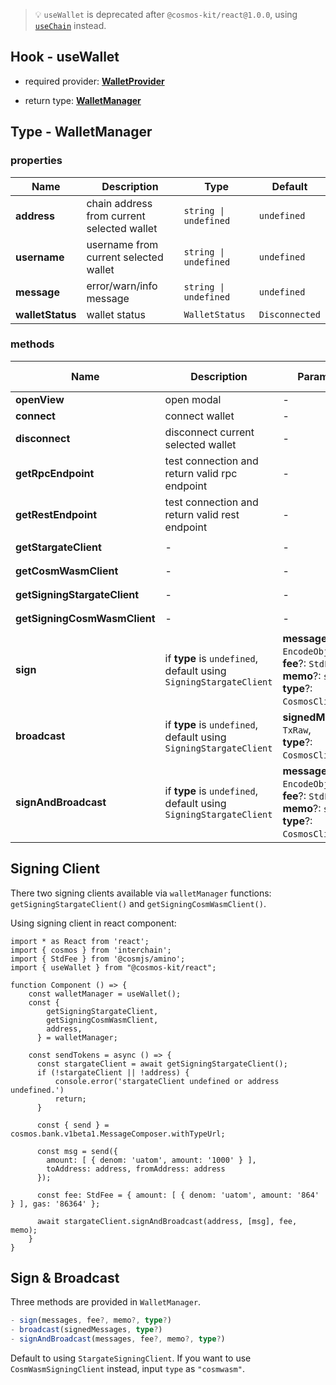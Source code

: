 > 💡 `useWallet` is deprecated after `@cosmos-kit/react@1.0.0`, using [`useChain`](https://docs.cosmoskit.com/use-chain) instead.

## Hook - useWallet

- required provider: [**WalletProvider**](https://docs.cosmoskit.com/wallet-provider)

- return type: [**WalletManager**](#type---walletmanager)

## Type - WalletManager

### properties

| Name      | Description | Type | Default |
| ----------- | ----------- | -- | -- |
| **address**   | chain address from current selected wallet       | `string \| undefined` | `undefined` |
| **username**   | username from current selected wallet       | `string \| undefined` | `undefined` |
| **message**   | error/warn/info message       | `string \| undefined` | `undefined` |
| **walletStatus**   | wallet status      | `WalletStatus` | `Disconnected` |

### methods

| Name      | Description | Parameters | Return Type | Is Async |
| ----------- | ----------- | -- | -- | -- |
| **openView**      | open modal       | - | `void` | N |
| **connect**      | connect wallet       | - | `void` | Y |
| **disconnect**      | disconnect current selected wallet       | - | `void` | Y |
| **getRpcEndpoint** | test connection and return valid rpc endpoint    | - | `string \| undefined` | Y |
| **getRestEndpoint**  | test connection and return valid rest endpoint    | - | `string \| undefined` | Y |
| **getStargateClient**  | - | - | `StargateClient \| undefined` | Y |
| **getCosmWasmClient**  | - | - | `CosmWasmClient \| undefined` | Y |
| **getSigningStargateClient**  | - | - | `SigningStargateClient \| undefined` | Y |
| **getSigningCosmWasmClient**  | - | - | `SigningCosmWasmClient \| undefined` | Y |
| **sign**  | if **type** is `undefined`, default using `SigningStargateClient` |     **messages**: `EncodeObject[]`,<br />**fee**?: `StdFee`,<br />**memo**?: `string`,<br />**type**?: `CosmosClientType`, | `TxRaw \| undefined` | Y |
| **broadcast**  | if **type** is `undefined`, default using `SigningStargateClient` |     **signedMessages**: `TxRaw`,<br />**type**?: `CosmosClientType`, | `DeliverTxResponse \| undefined` | Y |
| **signAndBroadcast**  | if **type** is `undefined`, default using `SigningStargateClient` |     **messages**: `EncodeObject[]`,<br />**fee**?: `StdFee`,<br />**memo**?: `string`,<br />**type**?: `CosmosClientType`, | `DeliverTxResponse \| undefined` | Y |

## Signing Client

There two signing clients available via `walletManager` functions: `getSigningStargateClient()` and `getSigningCosmWasmClient()`.

Using signing client in react component:

```tsx
import * as React from 'react';
import { cosmos } from 'interchain';
import { StdFee } from '@cosmjs/amino';
import { useWallet } from "@cosmos-kit/react";

function Component () => {
    const walletManager = useWallet();
    const {
        getSigningStargateClient,
        getSigningCosmWasmClient,
        address,
      } = walletManager;

    const sendTokens = async () => {
      const stargateClient = await getSigningStargateClient();
      if (!stargateClient || !address) {
          console.error('stargateClient undefined or address undefined.')
          return;
      }

      const { send } = cosmos.bank.v1beta1.MessageComposer.withTypeUrl;

      const msg = send({
        amount: [ { denom: 'uatom', amount: '1000' } ],
        toAddress: address, fromAddress: address
      });

      const fee: StdFee = { amount: [ { denom: 'uatom', amount: '864' } ], gas: '86364' };

      await stargateClient.signAndBroadcast(address, [msg], fee, memo);
    }
}
```

## Sign & Broadcast

Three methods are provided in `WalletManager`.

```ts
- sign(messages, fee?, memo?, type?)
- broadcast(signedMessages, type?)
- signAndBroadcast(messages, fee?, memo?, type?)
```

Default to using `StargateSigningClient`. If you want to use `CosmWasmSigningClient` instead, input `type` as `"cosmwasm"`.